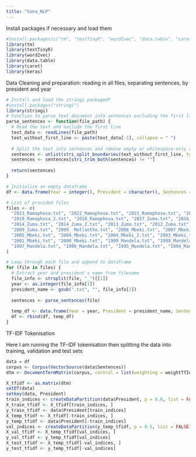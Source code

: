 ```yaml
---
title: "Sona_NLP"
---
```


Install packages if necessary and load them

```r
#install.packages(c("tm", "textTinyR", "word2vec", "data.table", "caret", "keras"))
library(tm)
library(textTinyR)
library(word2vec)
library(data.table)
library(caret)
library(keras)

```

Data Cleaning and preparation: reading in all files, separating sentences, by president and year

```r
# Install and load the stringi packagedf
#install.packages("stringi")
library(stringi)
# Function to parse text document into sentences excluding the first line
parse_sentences <- function(file_path) {
  # Read the text and exclude the first line
  text_data <- readLines(file_path)
  text_without_first_line <- paste(text_data[-1], collapse = " ")
  
  # Split the text into sentences and remove empty or whitespace-only strings
  sentences <- unlist(stri_split_boundaries(text_without_first_line, type = "sentence"))
  sentences <- sentences[stri_trim_both(sentences) != ""]
  
  return(sentences)
}

# Initialize an empty dataframe
df <- data.frame(Year = integer(), President = character(), Sentences = character())

# List of provided files
files <- c(
  "2023_Ramaphosa.txt", "2022_Ramaphosa.txt", "2021_Ramaphosa.txt", "2020_Ramaphosa.txt", "2019_Ramaphosa.txt", 
  "2019_Ramaphosa_2.txt", "2018_Ramaphosa.txt", "2017_Zuma.txt", "2016_Zuma.txt", "2015_Zuma.txt", 
  "2014_Zuma.txt", "2014_Zuma_2.txt", "2013_Zuma.txt", "2012_Zuma.txt", "2011_Zuma.txt", "2010_Zuma.txt", 
  "2009_Zuma.txt", "2009_ Motlanthe.txt", "2008_Mbeki.txt", "2007_Mbeki.txt", "2006_Mbeki.txt", 
  "2005_Mbeki.txt", "2004_Mbeki.txt", "2004_Mbeki_2.txt", "2003_Mbeki.txt", "2002_Mbeki.txt", 
  "2001_Mbeki.txt", "2000_Mbeki.txt", "1999_Mandela.txt", "1999_Mandela_2.txt", "1998_Mandela.txt", 
  "1997_Mandela.txt", "1996_Mandela.txt", "1995_Mandela.txt", "1994_Mandela.txt", "1994_deKlerk.txt"
)

# Loop through each file and append to dataframe
for (file in files) {
  # Extract year and president's name from filename
  file_info <- strsplit(file, "_")[[1]]
  year <- as.integer(file_info[1])
  president_name <- gsub(".txt", "", file_info[2])
  
  sentences <- parse_sentences(file)
  
  temp_df <- data.frame(Year = year, President = president_name, Sentences = sentences)
  df <- rbind(df, temp_df)
}

```

TF-IDF Tokenisation

Here I am running the TF-IDF tokenisation then splitting the data into training, validation and test sets

```r
data = df
corpus <- Corpus(VectorSource(data$Sentences))
dtm <- DocumentTermMatrix(corpus, control = list(weighting = weightTfIdf))

X_tfidf <- as.matrix(dtm)
setDT(data)
setkey(data, President)
train_indices <- createDataPartition(data$President, p = 0.6, list = FALSE)
X_train_tfidf <- X_tfidf[train_indices, ]
y_train_tfidf <- data$President[train_indices]
X_temp_tfidf <- X_tfidf[-train_indices, ]
y_temp_tfidf <- data$President[-train_indices]
val_indices <- createDataPartition(y_temp_tfidf, p = 0.5, list = FALSE)
X_val_tfidf <- X_temp_tfidf[val_indices, ]
y_val_tfidf <- y_temp_tfidf[val_indices]
X_test_tfidf <- X_temp_tfidf[-val_indices, ]
y_test_tfidf <- y_temp_tfidf[-val_indices]

```
